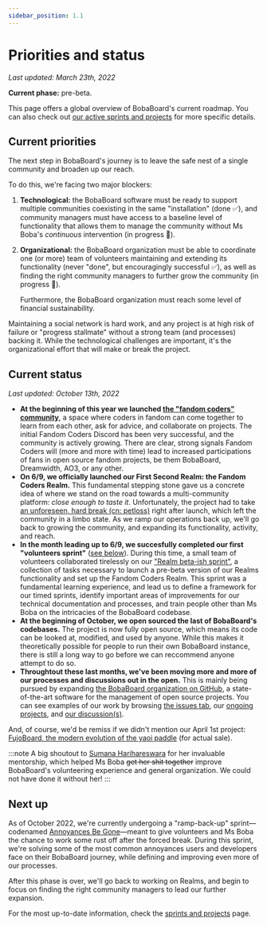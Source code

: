 ```yaml
---
sidebar_position: 1.1
---
```


# Priorities and status

_Last updated: March 23th, 2022_

**Current phase:** pre-beta.

This page offers a global overview of BobaBoard's current roadmap. You can also check out [our active sprints and projects](./sprints-and-projects)
for more specific details.

## Current priorities

The next step in BobaBoard's journey is to leave the safe nest of a single community and broaden up our reach.

To do this, we're facing two major blockers:

1. **Technological:** the BobaBoard software must be ready to support multiple communities coexisting
   in the same "installation" (done ✅), and community managers must have access to a baseline level of
   functionality that allows them to manage the community without Ms Boba's _continuous_ intervention
   (in progress 💨).
2. **Organizational:** the BobaBoard organization must be able to coordinate one (or more) team of
   volunteers maintaining and extending its functionality (never "done", but encouragingly successful ✅),
   as well as finding the right community managers to further grow the community (in progress 💨).

   Furthermore, the BobaBoard organization must reach some level of financial sustainability.

Maintaining a social network is hard work, and any project is at high risk of failure or "progress stallmate"
without a strong team (and processes) backing it. While the technological challenges are important, it's
the organizational effort that will make or break the project.

## Current status

_Last updated: October 13th, 2022_

- **At the beginning of this year we launched [the "fandom coders" community](https://www.fancoders.com/)**,
  a space where coders in fandom can come together to learn from each other, ask for advice, and collaborate on projects.
  The initial Fandom Coders Discord has been very successful, and the community is actively growing. There are clear, strong
  signals Fandom Coders will (more and more with time) lead to increased participations of fans in open source fandom projects,
  be them BobaBoard, Dreamwidth, AO3, or any other.
- **On 6/9, we officially launched our First Second Realm: the Fandom Coders Realm.** This fundamental stepping stone
  gave us a concrete idea of where we stand on the road towards a multi-community platform: _close enough to taste it_. Unfortunately,
  the project had to take [an unforeseen, hard break (cn: petloss)](https://at.tumblr.com/bobaboard/689974406979747840/41tes3h4y9ba) right
  after launch, which left the community in a limbo state. As we ramp our operations back up, we'll go back to growing the community,
  and expanding its functionality, activity, and reach.
- **In the month leading up to 6/9, we succesfully completed our first "volunteers sprint"** ([see below](#current-sprints)).
  During this time, a small team of volunteers collaborated tirelessly on our ["Realm beta-ish sprint"](https://github.com/orgs/BobaBoard/projects/6),
  a collection of tasks necessary to launch a pre-beta version of our Realms functionality and set up the Fandom Coders Realm. This sprint
  was a fundamental learning experience, and lead us to define a framework for our timed sprints, identify important areas of improvements
  for our technical documentation and processes, and train people other than Ms Boba on the intricacies of the BobaBoard codebase.
- **At the beginning of October, we open sourced the last of BobaBoard's codebases.** The project is now fully open source, which
  means its code can be looked at, modified, and used by anyone. While this makes it theoretically possible for people to run their
  own BobaBoard instance, there is still a long way to go before we can reccommend anyone attempt to do so.
- **Throughtout these last months, we've been moving more and more of our processes and discussions out in the open.** This is
  mainly being pursued by expanding [the BobaBoard organization on GitHub](https://github.com/orgs/BobaBoard), a state-of-the-art software
  for the management of open source projects. You can see examples of our work by browsing [the issues tab](https://github.com/BobaBoard/issues/issues),
  our [ongoing projects](https://github.com/orgs/BobaBoard/projects?query=is%3Aopen), and [our discussion(s)](https://github.com/BobaBoard/issues/discussions/98).

And, of course, we'd be remiss if we didn't mention our April 1st project: [FujoBoard, the modern evolution of the yaoi paddle](https://www.fujoboard.com/)
(for actual sale).

:::note
A big shoutout to [Sumana Harihareswara](https://www.harihareswara.net/) for her invaluable mentorship, which helped Ms Boba ~~get her shit together~~
improve BobaBoard's volunteering experience and general organization. We could not have done it without her!
:::

## Next up

As of October 2022, we're currently undergoing a "ramp-back-up" sprint—codenamed [Annoyances Be Gone](https://github.com/orgs/BobaBoard/projects/5)—meant
to give volunteers and Ms Boba the chance to work some rust off after the forced break. During this sprint, we're solving some of the
most common annoyances users and developers face on their BobaBoard journey, while defining and improving even more of our
processes.

After this phase is over, we'll go back to working on Realms, and begin to focus on finding the right community managers
to lead our further expansion.

For the most up-to-date information, check the [sprints and projects](./sprints-and-projects) page.
